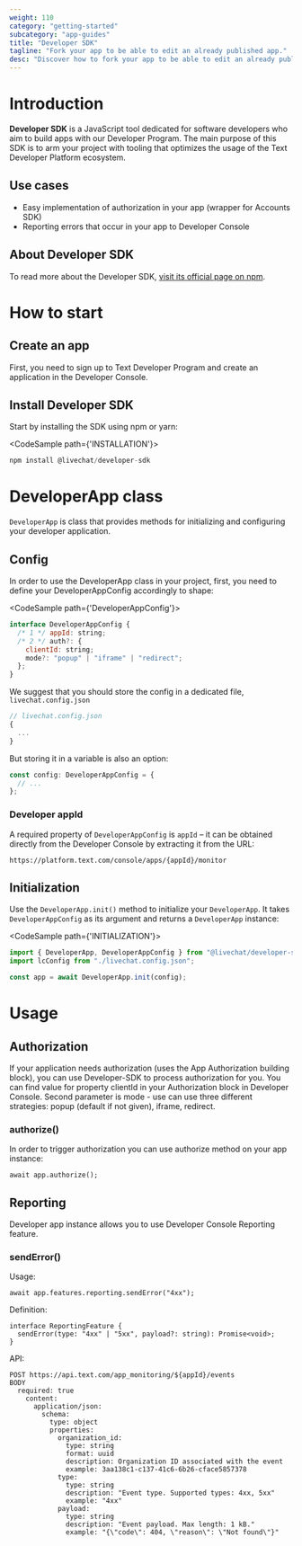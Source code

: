 ```yaml
---
weight: 110
category: "getting-started"
subcategory: "app-guides"
title: "Developer SDK"
tagline: "Fork your app to be able to edit an already published app."
desc: "Discover how to fork your app to be able to edit an already published app."
---
```


# Introduction

__Developer SDK__ is a JavaScript tool dedicated for software developers who aim to build apps with our Developer Program. The main purpose of this SDK is to arm your project with tooling that optimizes the usage of the Text Developer Platform ecosystem.

## Use cases

- Easy implementation of authorization in your app (wrapper for Accounts SDK)
- Reporting errors that occur in your app to Developer Console

## About Developer SDK

To read more about the Developer SDK, [visit its official page on npm](https://www.npmjs.com/package/@livechat/developer-sdk).

# How to start

## Create an app

First, you need to sign up to Text Developer Program and create an application in the Developer Console.

## Install Developer SDK

Start by installing the SDK using npm or yarn:

<CodeSample path={'INSTALLATION'}>

```js
npm install @livechat/developer-sdk
```

</CodeSample>

# DeveloperApp class

`DeveloperApp` is class that provides methods for initializing and configuring your developer application.

## Config

In order to use the DeveloperApp class in your project, first, you need to define your DeveloperAppConfig accordingly to shape:

<CodeSample path={'DeveloperAppConfig'}>

```js
interface DeveloperAppConfig {
  /* 1 */ appId: string;
  /* 2 */ auth?: {
    clientId: string;
    mode?: "popup" | "iframe" | "redirect";
  };
}
```

</CodeSample>

We suggest that you should store the config in a dedicated file, `livechat.config.json`

<CodeSample>

```js
// livechat.config.json
{
  ...
}
```

</CodeSample>

But storing it in a variable is also an option:

<CodeSample>

```js
const config: DeveloperAppConfig = {
  // ...
};
```

</CodeSample>

### Developer appId

A required property of `DeveloperAppConfig` is `appId` – it can be obtained directly from the Developer Console by extracting it from the URL:

`https://platform.text.com/console/apps/{appId}/monitor`

## Initialization

Use the `DeveloperApp.init()` method to initialize your `DeveloperApp`. It takes `DeveloperAppConfig` as its argument and returns a `DeveloperApp` instance:

<CodeSample path={'INITIALIZATION'}>

```js
import { DeveloperApp, DeveloperAppConfig } from "@livechat/developer-sdk";
import lcConfig from "./livechat.config.json";

const app = await DeveloperApp.init(config);
```

</CodeSample>

# Usage

## Authorization

If your application needs authorization (uses the App Authorization building block), you can use Developer-SDK to process authorization for you. You can find value for property clientId in your Authorization block in Developer Console. Second parameter is mode - use can use three different strategies: popup (default if not given), iframe, redirect.

### authorize()

In order to trigger authorization you can use authorize method on your app instance:

`await app.authorize();`

## Reporting

Developer app instance allows you to use Developer Console Reporting feature.

### sendError()

Usage:

`await app.features.reporting.sendError("4xx");`

Definition:

```
interface ReportingFeature {
  sendError(type: "4xx" | "5xx", payload?: string): Promise<void>;
}
```

API:

```
POST https://api.text.com/app_monitoring/${appId}/events
BODY
  required: true
    content:
      application/json:
        schema:
          type: object
          properties:
            organization_id:
              type: string
              format: uuid
              description: Organization ID associated with the event
              example: 3aa138c1-c137-41c6-6b26-cface5857378
            type:
              type: string
              description: "Event type. Supported types: 4xx, 5xx"
              example: "4xx"
            payload:
              type: string
              description: "Event payload. Max length: 1 kB."
              example: "{\"code\": 404, \"reason\": \"Not found\"}"
```
